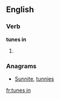 ==English==

===Verb===
'''tunes in'''

# {{third-person singular of|tune in}}

===Anagrams===
* [[Sunnite#English|Sunnite]], [[tunnies#English|tunnies]]

[[fr:tunes in]]